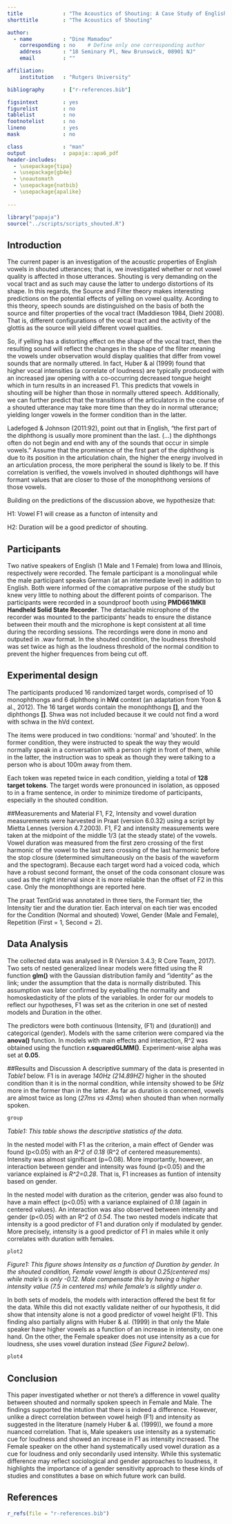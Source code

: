 ```yaml
---
title             : "The Acoustics of Shouting: A Case Study of English Vowels"
shorttitle        : "The Acoustics of Shouting"

author: 
  - name          : "Dine Mamadou"
    corresponding : no    # Define only one corresponding author
    address       : "18 Seminary Pl, New Brunswick, 08901 NJ"
    email         : ""

affiliation:
    institution   : "Rutgers University"

bibliography      : ["r-references.bib"]

figsintext        : yes
figurelist        : no
tablelist         : no
footnotelist      : no
lineno            : yes
mask              : no

class             : "man"
output            : papaja::apa6_pdf
header-includes:
  - \usepackage{tipa}
  - \usepackage{gb4e}
  - \noautomath
  - \usepackage{natbib}
  - \usepackage{apalike}
   
---
```


```r
library("papaja")
source("../scripts/scripts_shouted.R")

```


## Introduction
The current paper is an investigation of the acoustic properties of English vowels in shouted utterances; that is, we investigated whether or not vowel quality is affected in those utterances. Shouting is very demanding on the vocal tract and as such may cause the latter to undergo distortions of its shape. In this regards, the Source and Filter theory makes interesting predictions on the potential effects of yelling on vowel quality. Acording to this theory, speech sounds are distinguished on the basis of both the source and filter properties of the vocal tract (Maddieson 1984, Diehl 2008). That is, different configurations of the vocal tract and the activity of the glottis as the source will yield different vowel qualities. 

So, if yelling has a distorting effect on the shape of the vocal tract, then the resulting sound will reflect the changes in the shape of the filter meaning the vowels under observation would display qualities that differ from vowel sounds that are normally uttered. In fact, Huber & al (1999) found that higher vocal intensities (a correlate of loudness) are typically produced with an increased jaw opening with a co-occurring decreased tongue height which in turn results in an increased F1. This predicts that vowels in shouting will be higher than those in normally uttered speech. Additionally, we can further predict that the transitions of the articulators in the course of a shouted utterance may take more time than they do in normal utterance; yielding longer vowels in the former condition than in the latter. 

Ladefoged & Johnson (2011:92), point out that in English, “the first part of the diphthong is usually more prominent than the last. (...) the diphthongs often do not begin and end with any of the sounds that occur in simple vowels." Assume that the prominence of the first part of the diphthong is due to its position in the articulation chain, the higher the energy involved in an articulation process, the more peripheral the sound is likely to be. If this correlation is verified, the vowels involved in shouted diphthongs will have formant values that are closer to those of the monophthong versions of those vowels. 

Building on the predictions of the discussion above, we hypothesize that:

H1: Vowel F1 will crease as a functon of intensity and

H2: Duration will be a good predictor of shouting.



## Participants 

Two native speakers of English (1 Male and 1 Female) from Iowa and Illinois, respectively were recorded. The female participant is a monolingual while the male participant speaks German (at an intermediate level) in addition to English. Both were informed of the comaprative purpose of the study but knew very little to nothing about the different points of comparison. The participants were recorded in a soundproof booth using **PMD661MKII
Handheld Solid State Recorder**. The detachable microphone of the recorder was mounted to the participants' heads to ensure the distance between their mouth and the microphone is kept consistent at all time during the recording sessions. The recordings were done in mono and outputed in .wav format. In the shouted condition, the loudness threshold was set twice as high as the loudness threshold of the normal condition to prevent the higher frequences from being cut off.

## Experimental design

The participants produced 16 randomized target words, comprised of 10 monophthongs and 6 diphthong in **hVd** context (an adaptation from Yoon & al., 2012). The 16 target words contain the monophthongs **[\textipa{i, I, E, A, O, u, \textrhookschwa, \textturnv, \ae, U}]**, and the diphthongs **[\textipa{eI, OI, oU, ju, aI, aU}]**. Shwa was not included because it we could not find a word with schwa in the hVd context. 

The items were produced in two conditions: 'normal' and 'shouted'. In the former condition, they were instructed to speak the way they would normally speak in a conversation with a person right in front of them, while in the latter, the instruction was to speak  as though they were talking to a person who is about 100m away from them. 

Each token was repeted twice in each condition, yielding a total of **128 target tokens**. The target words were pronounced in isolation, as opposed to in a frame sentence, in order to minimize tiredome of participants, especially in the shouted condition.

##Measurements and Material
F1, F2, Intensity and vowel duration measurements were harvested in Praat (version 6.0.32) using a script by Mietta Lennes (version 4.7.2003). F1, F2 and intensity measurements were taken at the midpoint of the middle 1/3 (at the steady state) of the vowels. Vowel duration was measured from the first zero crossing of the first harmonic of the vowel to the last zero crossing of the last harmonic before the stop closure (determined simultaneously on the basis of the waveform and the spectogram). Because each target word had a voiced coda, which have a robust second formant, the onset of the coda consonant closure was used as the right interval since it is more reliable than the offset of F2 in this case. Only the monophthongs are reported here.

The praat TextGrid was annotated in three tiers, the Formant tier, the Intensity tier and the duration tier. Each interval on each tier was encoded for the Condition (Normal and shouted) Vowel, Gender (Male and Female), Repetition (First = 1, Second = 2).


## Data Analysis
The collected data was analysed in R (Version 3.4.3; R Core Team, 2017). Two sets of nested generalized linear models were fitted using the R function **glm()** with the Gaussian distribution family and "identity" as the link; under the assumption that the data is normally distributed. This assumption was later confirmed by eyeballing the normality and homoskedasticity of the plots of the variables. In order for our models to reflect our hypotheses, F1 was set as the criterion in one set of nested models and Duration in the other.

The predictors were both continuous (Intensity, (F1) and (duration))\footnote{When F1 is the criterion, it's removed from the predictors; same for duration.} and categorical (gender). Models with the same criterion were compared via the **anova()** function. In models with main effects and interaction, R^2 was obtained using the function **r.squaredGLMM()**. Experiment-wise alpha was set at **0.05**.

##Results and Discussion
A descriptive summary of the data is presented in *Table1* below. F1 is in average *140Hz (214.89HZ)* higher in the shouted condition than it is in the normal condition, while intensity showed to be *5Hz* more in the former than in the latter. As far as duration is concerned, vowels are almost twice as long (*27ms vs 43ms*) when shouted than when normally spoken.


```r
group
```
*Table1: This table shows the descriptive statistics of the data.*

In the nested model with F1 as the criterion, a main effect of Gender was found (p<0.05) with an *R^2* of *0.18* (R^2 of centered measurements). Intensity was almost significant (p=0.08). More importantly, however, an interaction between gender and intensity was found (p<0.05) and the variance explained is *R^2=0.28*. That is, F1 increases as funtion of intensity based on gender.

In the nested model with duration as the criterion, gender was also found to have a main effect (p<0.05) with a variance explained of *0.18* (again in centered values). An interaction was also observed between intensity and gender (p<0.05) with an R^2 of *0.54*. The two nested models indicate that intensity is a good predictor of F1 and duration only if modulated by gender. More precisely, intensity is a good predictor of F1 in males while it only correlates with duration with females. 


```r
plot2
```
*Figure1: This figure shows Intensity as a function of Duration by gender. In the shouted condition, Female vowel length is about 0.25(centered ms) while male's is only -0.12. Male compensate this by having a higher intensity value (7.5 in centered ms) while female's is slightly under o.*

In both sets of models, the models with interaction offered the best fit for the data. While this did not exactly validate neither of our hypothesis, it did show that intensity alone is not a good predictor of vowel height (F1). This finding also partially aligns with Huber & al. (1999) in that only the Male speaker have higher vowels as a function of an increase in intensity, on one hand. On the other, the Female speaker does not use intensity as a cue for loudness, she uses vowel duration instead (*See Figure2 below*).

\newpage

```r
plot4
```


## Conclusion
This paper investigated whether or not there's a difference in vowel quality between shouted and normally spoken speech in Female and Male. The findings supported the intution that there is indeed a difference. However, unlike a direct correlation between vowel heigh (F1) and intensity as suggested in the literature (namely Huber & al. (1999)), we found a more nuanced correlation. That is, Male speakers use intensity as a systematic cue for loudness and showed an increase in F1 as intensity increased. The Female speaker on the other hand systematically used vowel duration as a cue for loudness and only secondarily used intensity. While this systematic difference may reflect sociological and gender approaches to loudness, it highlights the importance of a gender sensitivity approach to these kinds of studies and constitutes a base on which future work can build.

\newpage

## References
```r
r_refs(file = "r-references.bib")
```



